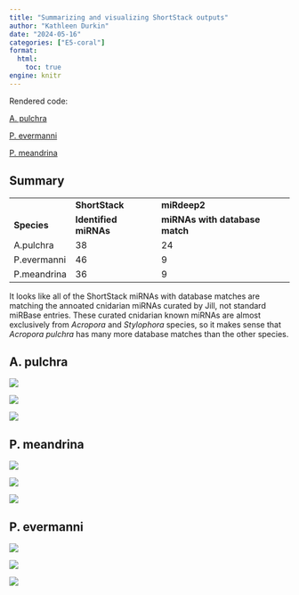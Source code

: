 ```yaml
---
title: "Summarizing and visualizing ShortStack outputs"
author: "Kathleen Durkin"
date: "2024-05-16"
categories: ["E5-coral"]
format:
  html:
    toc: true
engine: knitr
---
```


Rendered code:

[A. pulchra](https://github.com/urol-e5/deep-dive/blob/main/D-Apul/code/13.2.1-Apul-sRNAseq-ShortStack-31bp-fastp-merged-cnidarian_miRBase.md)

[P. evermanni](https://github.com/urol-e5/deep-dive/blob/main/E-Peve/code/08.2-Peve-sRNAseq-ShortStack-31bp-fastp-merged.md)

[P. meandrina](https://github.com/urol-e5/deep-dive/blob/main/F-Pmea/code/13.2.1-Pmea-sRNAseq-ShortStack-31bp-fastp-merged-cnidarian_miRBase.md)

## Summary

|             |                       |                                |
|-------------|-----------------------|--------------------------------|
|             | **ShortStack**        | **miRdeep2**                   |
| **Species** | **Identified miRNAs** | **miRNAs with database match** |
| A.pulchra   | 38                    | 24                             |
| P.evermanni | 46                    | 9                              |
| P.meandrina | 36                    | 9                              |

It looks like all of the ShortStack miRNAs with database matches are matching the annoated cnidarian miRNAs curated by Jill, not standard miRBase entries. These curated cnidarian known miRNAs are almost exclusively from *Acropora* and *Stylophora* species, so it makes sense that *Acropora pulchra* has many more database matches than the other species.

## A. pulchra

![](https://github.com/urol-e5/deep-dive/blob/main/D-Apul/output/13.2.1-Apul-sRNAseq-ShortStack-31bp-fastp-merged-cnidarian_miRBase/figures/Apul_ShortStack_miRNA_histogram.png?raw=true)

![](https://github.com/urol-e5/deep-dive/blob/main/D-Apul/output/13.2.1-Apul-sRNAseq-ShortStack-31bp-fastp-merged-cnidarian_miRBase/figures/Apul_ShortStack_dbmatch_histogram.png?raw=true)

![](https://github.com/urol-e5/deep-dive/blob/main/D-Apul/output/13.2.1-Apul-sRNAseq-ShortStack-31bp-fastp-merged-cnidarian_miRBase/figures/Apul_ShortStack_venn.png?raw=true)

## P. meandrina

![](https://github.com/urol-e5/deep-dive/blob/main/E-Peve/output/08.2-Peve-sRNAseq-ShortStack-31bp-fastp-merged/figures/Peve_ShortStack_miRNA_histogram.png?raw=true)

![](https://github.com/urol-e5/deep-dive/blob/main/E-Peve/output/08.2-Peve-sRNAseq-ShortStack-31bp-fastp-merged/figures/Peve_ShortStack_dbmatch_histogram.png?raw=true)

![](https://github.com/urol-e5/deep-dive/blob/main/E-Peve/output/08.2-Peve-sRNAseq-ShortStack-31bp-fastp-merged/figures/Peve_ShortStack_venn.png?raw=true)

## P. evermanni

![](https://github.com/urol-e5/deep-dive/blob/main/F-Pmea/output/13.2.1-Pmea-sRNAseq-ShortStack-31bp-fastp-merged-cnidarian_miRBase/figures/Pmea_ShortStack_miRNA_histogram.png?raw=true)

![](https://github.com/urol-e5/deep-dive/blob/main/F-Pmea/output/13.2.1-Pmea-sRNAseq-ShortStack-31bp-fastp-merged-cnidarian_miRBase/figures/Pmea_ShortStack_dbmatch_histogram.png?raw=true)

![](https://github.com/urol-e5/deep-dive/blob/main/F-Pmea/output/13.2.1-Pmea-sRNAseq-ShortStack-31bp-fastp-merged-cnidarian_miRBase/figures/Pmea_ShortStack_venn.png?raw=true)
